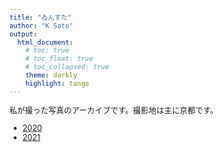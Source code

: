 ```yaml
---
title: "ゐんすた"
author: "K Sato"
output: 
  html_document:
    # toc: true
    # toc_float: true
    # toc_collapsed: true
    theme: darkly
    highlight: tango
---
```


私が撮った写真のアーカイブです。撮影地は主に京都です。

- [2020](pages/2020.html)
- [2021](pages/2021.html)